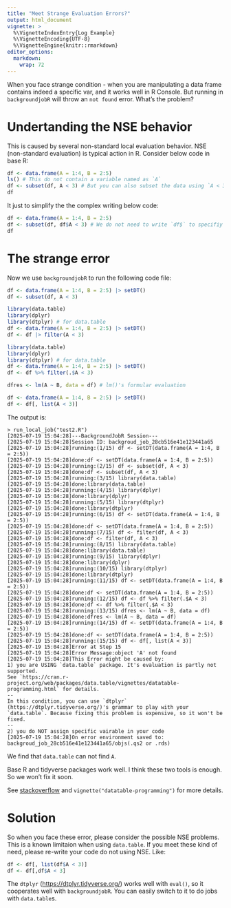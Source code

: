 ```yaml
---
title: "Meet Strange Evaluation Errors?"
output: html_document
vignette: >
  %\VignetteIndexEntry{Log Example}
  %\VignetteEncoding{UTF-8}
  %\VignetteEngine{knitr::rmarkdown}
editor_options: 
  markdown: 
    wrap: 72
---
```


When you face strange condition - when you are manipulating a data frame
contains indeed a specific var, and it works well in R Console. But
running in `backgroundjobR` will throw an `not found` error. What's the
problem?

# Undertanding the NSE behavior

This is caused by several non-standard local evaluation behavior. NSE
(non-standard evaluation) is typical action in R. Consider below code in
base R:

```r
df <- data.frame(A = 1:4, B = 2:5)
ls() # This do not contain a variable named as `A`
df <- subset(df, A < 3) # But you can also subset the data using `A < 3`
df
```

It just to simplify the the complex writing below code:

```r
df <- data.frame(A = 1:4, B = 2:5)
df <- subset(df, df$A < 3) # We do not need to write `df$` to specifiy 
df
```

# The strange error

Now we use `backgroundjobR` to run the following code file:

``` r
df <- data.frame(A = 1:4, B = 2:5) |> setDT()
df <- subset(df, A < 3)

library(data.table)
library(dplyr)
library(dtplyr) # for data.table
df <- data.frame(A = 1:4, B = 2:5) |> setDT()
df <- df |> filter(A < 3)

library(data.table)
library(dplyr)
library(dtplyr) # for data.table
df <- data.frame(A = 1:4, B = 2:5) |> setDT()
df <- df %>% filter(.$A < 3)

dfres <- lm(A ~ B, data = df) # lm()'s formular evaluation

df <- data.frame(A = 1:4, B = 2:5) |> setDT()
df <- df[, list(A < 3)]
```

The output is:

```         
> run_local_job("test2.R")
[2025-07-19 15:04:28]---BackgroundJobR Session---
[2025-07-19 15:04:28]Session ID: backgroud_job_28cb516e41e123441a65
[2025-07-19 15:04:28]running:(1/15) df <- setDT(data.frame(A = 1:4, B = 2:5))
[2025-07-19 15:04:28]done:df <- setDT(data.frame(A = 1:4, B = 2:5))
[2025-07-19 15:04:28]running:(2/15) df <- subset(df, A < 3)
[2025-07-19 15:04:28]done:df <- subset(df, A < 3)
[2025-07-19 15:04:28]running:(3/15) library(data.table)
[2025-07-19 15:04:28]done:library(data.table)
[2025-07-19 15:04:28]running:(4/15) library(dplyr)
[2025-07-19 15:04:28]done:library(dplyr)
[2025-07-19 15:04:28]running:(5/15) library(dtplyr)
[2025-07-19 15:04:28]done:library(dtplyr)
[2025-07-19 15:04:28]running:(6/15) df <- setDT(data.frame(A = 1:4, B = 2:5))
[2025-07-19 15:04:28]done:df <- setDT(data.frame(A = 1:4, B = 2:5))
[2025-07-19 15:04:28]running:(7/15) df <- filter(df, A < 3)
[2025-07-19 15:04:28]done:df <- filter(df, A < 3)
[2025-07-19 15:04:28]running:(8/15) library(data.table)
[2025-07-19 15:04:28]done:library(data.table)
[2025-07-19 15:04:28]running:(9/15) library(dplyr)
[2025-07-19 15:04:28]done:library(dplyr)
[2025-07-19 15:04:28]running:(10/15) library(dtplyr)
[2025-07-19 15:04:28]done:library(dtplyr)
[2025-07-19 15:04:28]running:(11/15) df <- setDT(data.frame(A = 1:4, B = 2:5))
[2025-07-19 15:04:28]done:df <- setDT(data.frame(A = 1:4, B = 2:5))
[2025-07-19 15:04:28]running:(12/15) df <- df %>% filter(.$A < 3)
[2025-07-19 15:04:28]done:df <- df %>% filter(.$A < 3)
[2025-07-19 15:04:28]running:(13/15) dfres <- lm(A ~ B, data = df)
[2025-07-19 15:04:28]done:dfres <- lm(A ~ B, data = df)
[2025-07-19 15:04:28]running:(14/15) df <- setDT(data.frame(A = 1:4, B = 2:5))
[2025-07-19 15:04:28]done:df <- setDT(data.frame(A = 1:4, B = 2:5))
[2025-07-19 15:04:28]running:(15/15) df <- df[, list(A < 3)]
[2025-07-19 15:04:28]Error at Step 15
[2025-07-19 15:04:28]Error Message:object 'A' not found
[2025-07-19 15:04:28]This Error might be caused by:
1) you are USING `data.table` package. It's evaluation is partly not supported.
See `https://cran.r-project.org/web/packages/data.table/vignettes/datatable-programming.html` for details.
--
In this condition, you can use `dtplyr` (https://dtplyr.tidyverse.org/)'s grammar to play with your `data.table`. Because fixing this problem is expensive, so it won't be fixed.
--
2) you do NOT assign specific vairable in your code
[2025-07-19 15:04:28]On error environment saved to: backgroud_job_28cb516e41e123441a65/objs(.qs2 or .rds)
```

We find that `data.table` can not find `A`.

Base R and tidyverse packages work well. I think these two tools is enough. So we
won't fix it soon. 

See
[stackoverflow](https://stackoverflow.com/questions/15913832/eval-and-quote-in-data-table) and `vignette("datatable-programming")` for more details. 

# Solution

So when you face these error, please consider the possible NSE problems.
This is a known limitaion when using `data.table`. If you meet these
kind of need, please re-write your code do not using NSE. Like:

``` r
df <- df[, list(df$A < 3)]
df <- df[,df$A < 3]
```

The `dtplyr` (<https://dtplyr.tidyverse.org/>) works well with `eval()`,
so it cooperates well with `backgroundjobR`. You can easily switch to it
to do jobs with `data.table`s.

